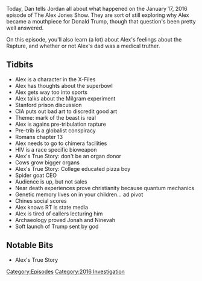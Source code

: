 {{Episode
    | title           = January 17, 2016
    | caption         = [https://knowledgefight.libsyn.com/knowledge-fight-january-17-2016 Listen to this episode on Libsyn]
    | episodeNumber   = 103
    | length          = 01:38:48
    | airDate         = November 20, 2017
    | coverageDate    = January 17, 2016
    | episodeType     = [[:Category:2016 Investigation|2016 Investigation]]
    | beverage        = Nice! Sparkling Water
    | oocDrop         = I can't watch porn... I like pinup girls
    | previousEpisode = [[102: Alex On Russian Media]]
    | nextEpisode     = [[104: November 20, 2017]]
}}

{{Stub}}

Today, Dan tells Jordan all about what happened on the January 17, 2016 episode of The Alex Jones Show. They are sort of still exploring why Alex became a mouthpiece for Donald Trump, though that question's been pretty well answered.

On this episode, you'll also learn (a lot) about Alex's feelings about the Rapture, and whether or not Alex's dad was a medical truther.

==Tidbits==

*Alex is a character in the X-Files
*Alex has thoughts about the superbowl
*Alex gets way too into sports
*Alex talks about the Milgram experiment
*Stanford prison discussion
*CIA puts out bad art to discredit good art
*Theme: mark of the beast is real
*Alex is agains pre-tribulation rapture
*Pre-trib is a globalist conspiracy
*Romans chapter 13
*Alex needs to go to chimera facilities
*HIV is a race specific bioweapon
*Alex's True Story: don't be an organ donor
*Cows grow bigger organs
*Alex's True Story: College educated pizza boy
*Spider goat CEO
*Audience is up, but not sales
*Near death experiences prove christianity because quantum mechanics
*Genetic memory lives on in your children... ad pivot
*Chines social scores
*Alex knows RT is state media
*Alex is tired of callers lecturing him
*Archaeology proved Jonah and Ninevah
*Soft launch of Trump sent by god

==Notable Bits==

*Alex's True Story

[[Category:Episodes]]
[[Category:2016 Investigation]]
